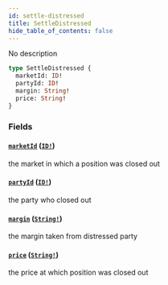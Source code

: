 ```yaml
---
id: settle-distressed
title: SettleDistressed
hide_table_of_contents: false
---
```



No description

```graphql
type SettleDistressed {
  marketId: ID!
  partyId: ID!
  margin: String!
  price: String!
}
```


### Fields

#### [`marketId`](#) ([`ID!`](/docs/testnet/graphql/scalars/id))

the market in which a position was closed out


#### [`partyId`](#) ([`ID!`](/docs/testnet/graphql/scalars/id))

the party who closed out


#### [`margin`](#) ([`String!`](/docs/testnet/graphql/scalars/string))

the margin taken from distressed party


#### [`price`](#) ([`String!`](/docs/testnet/graphql/scalars/string))

the price at which position was closed out




